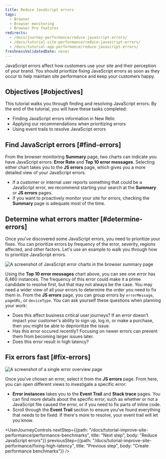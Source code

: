 ```yaml
---
title: Reduce JavaScript errors
tags:
  - Browser
  - Browser monitoring
  - Browser Pro features
redirects:
  - /docs/journey-performance/reduce-javascript-errors/
  - /docs/tutorial-site-performance/reduce-javascript-errors/
  - /docs/tutorial-app-performance/reduce-javascript-errors/
freshnessValidatedDate: never
---
```




JavaScript errors affect how customers use your site and their perception of your brand. You should prioritize fixing JavaScript errors as soon as they occur to help maintain site performance and keep your customers happy. 

## Objectives [#objectives]

This tutorial walks you through finding and resolving JavaScript errors. By the end of the tutorial, you will have these tasks completed:

* Finding JavaScript errors information in New Relic
* Applying our recommendations when prioritizing errors
* Using event trails to resolve JavaScript errors

## Find JavaScript errors [#find-errors] 

From the browser monitoring **Summary** page, two charts can indicate you have JavaScript errors: **Error Rate** and **Top 10 error messages**. Selecting either chart takes you to the **JS errors** page, which gives you a more detailed view of your  JavaScript errors. 

* If a customer or internal user reports something that could be a JavaScript error, we recommend starting your search at the **Summary** or **JS errors** pages. 
* If you want to proactively monitor your site for errors, checking the **Summary** page is adequate most of the time. 

## Determine what errors matter [#determine-errors]

Once you've discovered some JavaScript errors, you need to prioritize your fixes. You can prioritize errors by frequency of the error, severity, regions affected, and other factors. Let's use an example to walk you through how to prioritize JavaScript errors. 

<img
    title="JS error charts"
    alt="A screenshot of JavaScript error charts in the browser summary page"
    src={browserJsErrorCharts}
/>

Using the **Top 10 error messages** chart above, you can see one error has 6,460 instances. The frequency of this error could make it a prime candidate to resolve first, but that may not always be the case. You may need a wider view of all your errors to determine the order you need to fix them in. From the **JS errors** page, you can group errors by `errorMessage`, `pageURL`, or `deviceType`. You can ask yourself these questions when planning your work:

* Does this affect business critical user journeys? If an error doesn't impact your customer's ability to sign up, log in, or make a purchase, then you might be able to deprioritize the issue. 
* Has this error occured recently? Focusing on newer errors can prevent them from becoming larger issues later.
* Does this error result in high latency? 

## Fix errors fast [#fix-errors]

<img
    title="JS error overview"
    alt="A screenshot of a single error overview page"
    src={browserSingleErrorOverview}
/>

Once you've chosen an error, select it from the **JS errors** page. From here, you can open different views to investigate a specific error: 

* **Error instances** takes you to the **Event Trail** and **Stack trace** pages. You can find more details about the specific error, such as whether or not a JavaScript file caused the error, or if you need to fix parts of inline code. 
* Scroll through the **Event Trail** section to ensure you've found everything that needs to be fixed. If there's more to resolve, your event trail will let you know.

<UserJourneyControls
    nextStep={{path: "/docs/tutorial-improve-site-performance/performance-benchmarks", title: "Next step", body: "Reduce JavaScript errors"}}
    previousStep={{path: "/docs/tutorial-improve-site-performance/fixing-high-latency", title: "Previous step", body: "Create performance benchmarks"}}
/>
